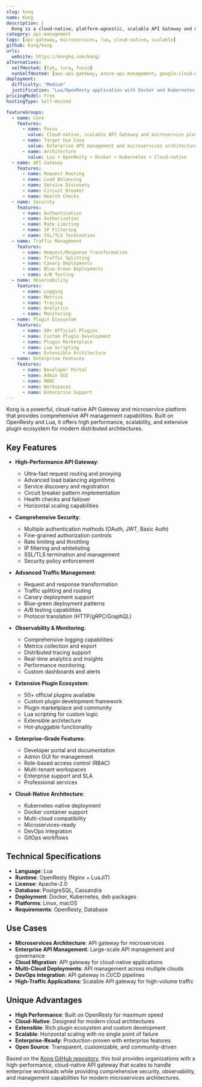 ```yaml
---
slug: kong
name: Kong
description: |
  Kong is a cloud-native, platform-agnostic, scalable API Gateway and microservice platform. Built with Lua and OpenResty, it provides comprehensive API management, security, and observability features for modern distributed architectures.
category: api-management
tags: [api-gateway, microservices, lua, cloud-native, scalable]
github: Kong/kong
urls:
  website: https://konghq.com/kong/
alternatives:
  selfHosted: [tyk, lura, fusio]
  nonSelfHosted: [aws-api-gateway, azure-api-management, google-cloud-endpoints]
deployment:
  difficulty: "Medium"
  justification: "Lua/OpenResty application with Docker and Kubernetes support. Requires proper setup and configuration but provides enterprise-grade API gateway capabilities."
pricingModel: Free
hostingType: Self-Hosted

featureGroups:
  - name: Core
    features:
      - name: Focus
        value: Cloud-native, scalable API Gateway and microservice platform
      - name: Target Use Case
        value: Enterprise API management and microservices architecture
      - name: Architecture
        value: Lua + OpenResty + Docker + Kubernetes + Cloud-native
  - name: API Gateway
    features:
      - name: Request Routing
      - name: Load Balancing
      - name: Service Discovery
      - name: Circuit Breaker
      - name: Health Checks
  - name: Security
    features:
      - name: Authentication
      - name: Authorization
      - name: Rate Limiting
      - name: IP Filtering
      - name: SSL/TLS Termination
  - name: Traffic Management
    features:
      - name: Request/Response Transformation
      - name: Traffic Splitting
      - name: Canary Deployments
      - name: Blue-Green Deployments
      - name: A/B Testing
  - name: Observability
    features:
      - name: Logging
      - name: Metrics
      - name: Tracing
      - name: Analytics
      - name: Monitoring
  - name: Plugin Ecosystem
    features:
      - name: 50+ Official Plugins
      - name: Custom Plugin Development
      - name: Plugin Marketplace
      - name: Lua Scripting
      - name: Extensible Architecture
  - name: Enterprise Features
    features:
      - name: Developer Portal
      - name: Admin GUI
      - name: RBAC
      - name: Workspaces
      - name: Enterprise Support
---
```


Kong is a powerful, cloud-native API Gateway and microservice platform that provides comprehensive API management capabilities. Built on OpenResty and Lua, it offers high performance, scalability, and extensive plugin ecosystem for modern distributed architectures.

## Key Features

- **High-Performance API Gateway**:

  - Ultra-fast request routing and proxying
  - Advanced load balancing algorithms
  - Service discovery and registration
  - Circuit breaker pattern implementation
  - Health checks and failover
  - Horizontal scaling capabilities

- **Comprehensive Security**:

  - Multiple authentication methods (OAuth, JWT, Basic Auth)
  - Fine-grained authorization controls
  - Rate limiting and throttling
  - IP filtering and whitelisting
  - SSL/TLS termination and management
  - Security policy enforcement

- **Advanced Traffic Management**:

  - Request and response transformation
  - Traffic splitting and routing
  - Canary deployment support
  - Blue-green deployment patterns
  - A/B testing capabilities
  - Protocol translation (HTTP/gRPC/GraphQL)

- **Observability & Monitoring**:

  - Comprehensive logging capabilities
  - Metrics collection and export
  - Distributed tracing support
  - Real-time analytics and insights
  - Performance monitoring
  - Custom dashboards and alerts

- **Extensive Plugin Ecosystem**:

  - 50+ official plugins available
  - Custom plugin development framework
  - Plugin marketplace and community
  - Lua scripting for custom logic
  - Extensible architecture
  - Hot-pluggable functionality

- **Enterprise-Grade Features**:

  - Developer portal and documentation
  - Admin GUI for management
  - Role-based access control (RBAC)
  - Multi-tenant workspaces
  - Enterprise support and SLA
  - Professional services

- **Cloud-Native Architecture**:
  - Kubernetes-native deployment
  - Docker container support
  - Multi-cloud compatibility
  - Microservices-ready
  - DevOps integration
  - GitOps workflows

## Technical Specifications

- **Language**: Lua
- **Runtime**: OpenResty (Nginx + LuaJIT)
- **License**: Apache-2.0
- **Database**: PostgreSQL, Cassandra
- **Deployment**: Docker, Kubernetes, deb packages
- **Platforms**: Linux, macOS
- **Requirements**: OpenResty, Database

## Use Cases

- **Microservices Architecture**: API gateway for microservices
- **Enterprise API Management**: Large-scale API management and governance
- **Cloud Migration**: API gateway for cloud-native applications
- **Multi-Cloud Deployments**: API management across multiple clouds
- **DevOps Integration**: API gateway in CI/CD pipelines
- **High-Traffic Applications**: Scalable API gateway for high-volume traffic

## Unique Advantages

- **High Performance**: Built on OpenResty for maximum speed
- **Cloud-Native**: Designed for modern cloud architectures
- **Extensible**: Rich plugin ecosystem and custom development
- **Scalable**: Horizontal scaling with no single point of failure
- **Enterprise-Ready**: Production-proven with enterprise features
- **Open Source**: Transparent, customizable, and community-driven

Based on the [Kong GitHub repository](https://github.com/Kong/kong), this tool provides organizations with a high-performance, cloud-native API gateway that scales to handle enterprise workloads while providing comprehensive security, observability, and management capabilities for modern microservices architectures.
